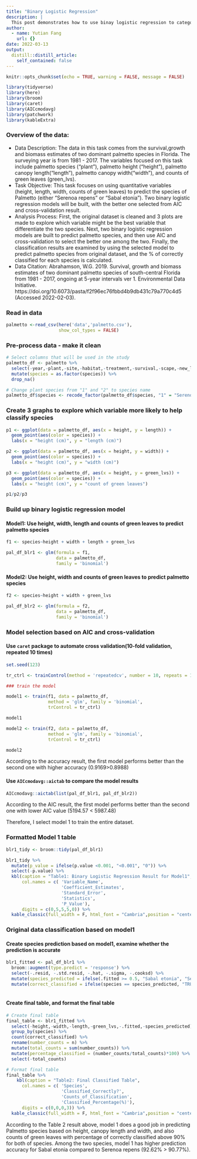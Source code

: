```yaml
---
title: "Binary Logistic Regression"
description: |
  This post demonstrates how to use binay logistic regression to categorize two palmetto species in Florida. General analysis process includes data exploration, model build up and model selection. 
author:
  - name: Yutian Fang
    url: {}
date: 2022-03-13
output:
  distill::distill_article:
    self_contained: false
---
```



```r
knitr::opts_chunk$set(echo = TRUE, warning = FALSE, message = FALSE)

library(tidyverse)
library(here)
library(broom)
library(caret)
library(AICcmodavg)
library(patchwork)
library(kableExtra)
```

### Overview of the data:

* Data Description: The data in this task comes from the survival,growth and biomass estimates of two dominant palmetto species in Florida. The surveying year is from 1981 - 2017. The variables focused on this task include palmetto species ("plant"), palmetto height ("height"), palmetto canopy length("length"), palmetto canopy width("width"), and counts of green leaves (green_lvs).
* Task Objective: This task focuses on using quantitative variables (height, length, width, counts of green leaves) to predict the species of Palmetto (either "Serenoa repens" or "Sabal etonia"). Two binary logistic regression models will be built, with the better one selected from AIC and cross-validation result.
* Analysis Process: First, the original dataset is cleaned and 3 plots are made to explore which variable might be the best variable that differentiate the two species. Next, two binary logistic regression models are built to predict palmetto species, and then use AIC and cross-validation to select the better one among the two. Finally, the classification results are examined by using the selected model to predict palmetto species from original dataset, and the % of correctly classified for each species is calculated. 
* Data Citation: Abrahamson, W.G. 2019. Survival, growth and biomass estimates of two dominant palmetto species of south-central Florida from 1981 - 2017, ongoing at 5-year intervals ver 1. Environmental Data Initiative. https://doi.org/10.6073/pasta/f2f96ec76fbbd4b9db431c79a770c4d5 (Accessed 2022-02-03).

### Read in data
```r
palmetto <-read_csv(here('data','palmetto.csv'),
                    show_col_types = FALSE)
```

### Pre-process data - make it clean
```r
# Select columns that will be used in the study
palmetto_df <- palmetto %>%
  select(-year,-plant,-site,-habitat,-treatment,-survival,-scape,-new_lvs,-biomass,-canopy,-lf_long,-comments) %>%
  mutate(species = as.factor(species)) %>%
  drop_na()

# Change plant species from "1" and "2" to species name
palmetto_df$species <- recode_factor(palmetto_df$species, "1" = "Serenoa repens", "2" = "Sabal etonia")
```

### Create 3 graphs to explore which variable more likely to help classify species
```r

p1 <- ggplot(data = palmetto_df, aes(x = height, y = length)) +
  geom_point(aes(color = species)) +
  labs(x = "height (cm)", y = "length (cm)")

p2 <- ggplot(data = palmetto_df, aes(x = height, y = width)) +
  geom_point(aes(color = species)) +
  labs(x = "height (cm)", y = "width (cm)")

p3 <- ggplot(data = palmetto_df, aes(x = height, y = green_lvs)) +
  geom_point(aes(color = species)) +
  labs(x = "height (cm)", y = "count of green leaves")

p1/p2/p3

```

### Build up binary logistic regression model

#### Model1: Use height, width, length and counts of green leaves to predict palmetto species
```r
f1 <- species~height + width + length + green_lvs

pal_df_blr1 <- glm(formula = f1,
                   data = palmetto_df,
                   family = 'binomial')

```

#### Model2: Use height, width and counts of green leaves to predict palmetto species
```r
f2 <- species~height + width + green_lvs

pal_df_blr2 <- glm(formula = f2,
                   data = palmetto_df,
                   family = 'binomial')

```

### Model selection based on AIC and cross-validation

#### Use `caret` package to automate cross validation(10-fold validation, repeated 10 times)

```r
set.seed(123)

tr_ctrl <- trainControl(method = 'repeatedcv', number = 10, repeats = 10)

### train the model

model1 <- train(f1, data = palmetto_df,
                method = 'glm', family = 'binomial',
                trControl = tr_ctrl)

model1

model2 <- train(f2, data = palmetto_df,
                method = 'glm', family = 'binomial',
                trControl = tr_ctrl)

model2

```

According to the accuracy result, the first model performs better than the second one with higher accuracy (0.9169>0.8988)

#### Use `AICcmodavg::aictab` to compare the model results
```r
AICcmodavg::aictab(list(pal_df_blr1, pal_df_blr2))

```

According to the AIC result, the first model performs better than the second one with lower AIC value (5194.57 < 5987.48)

Therefore, I select model 1 to train the entire dataset. 

### Formatted Model 1 table
```r
blr1_tidy <- broom::tidy(pal_df_blr1)

blr1_tidy %>%
  mutate(p_value = ifelse(p.value <0.001, "<0.001", "0")) %>%
  select(-p.value) %>%
  kbl(caption = "Table1: Binary Logistic Regression Result for Model1",
      col.names = c( 'Variable_Name',
                     'Coefficient_Estimates',
                     'Standard_Error',
                     'Statistics',
                     'P_Value'),
      digits = c(0,5,5,5,0)) %>%
  kable_classic(full_width = F, html_font = "Cambria",position = "center")
```

### Original data classification based on model1

#### Create species prediction based on model1, examine whether the prediction is accurate
```r
blr1_fitted <- pal_df_blr1 %>%
  broom::augment(type.predict = 'response') %>%
  select(-.resid, -.std.resid, -.hat, -.sigma, -.cooksd) %>%
  mutate(species_predicted = ifelse(.fitted >= 0.5, "Sabal etonia", "Serenoa repens" )) %>%
  mutate(correct_classified = ifelse(species == species_predicted, "TRUE", "FALSE"))
  
```

#### Create final table, and format the final table
```r

# Create final table
final_table <- blr1_fitted %>%
  select(-height,-width,-length,-green_lvs,-.fitted,-species_predicted) %>%
  group_by(species) %>%
  count(correct_classified) %>%
  rename(number_counts = n) %>%
  mutate(total_counts = sum(number_counts)) %>%
  mutate(percentage_classified = (number_counts/total_counts)*100) %>%
  select(-total_counts)

# Format final table
final_table %>%
    kbl(caption = "Table2: Final Classified Table",
      col.names = c( 'Species',
                     'Classified_Correctly?',
                     'Counts_of_Classification',
                     'Classified_Percentage(%)'),
      digits = c(0,0,0,3)) %>%
  kable_classic(full_width = F, html_font = "Cambria",position = "center")

```

According to the Table 2 result above, model 1 does a good job in predicting Palmetto species based on height, canopy length and width, and also counts of green leaves with percentage of correctly classified above 90% for both of species. Among the two species, model 1 has higher prediction accuracy for Sabal etonia compared to Serenoa repens (92.62% > 90.77%). 